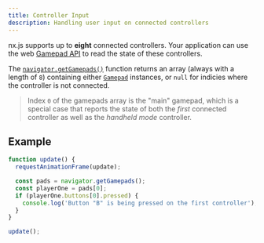 ```yaml
---
title: Controller Input
description: Handling user input on connected controllers
---
```


nx.js supports up to __eight__ connected controllers. Your application can use the web
[Gamepad API](https://developer.mozilla.org/docs/Web/API/Gamepad_API) to read the
state of these controllers.

The [`navigator.getGamepads()`](/runtime/api/classes/Navigator#getgamepads) function
returns an array (always with a length of `8`) containing either [`Gamepad`](/runtime/api/classes/Gamepad) instances,
or `null` for indicies where the controller is not connected.

> Index `0` of the gamepads array is the "main" gamepad, which is a special case that
> reports the state of both the _first_ connected controller as well as the _handheld mode_ controller.

## Example

```js
function update() {
  requestAnimationFrame(update);

  const pads = navigator.getGamepads();
  const playerOne = pads[0];
  if (playerOne.buttons[0].pressed) {
    console.log('Button "B" is being pressed on the first controller');
  }
}

update();
```

